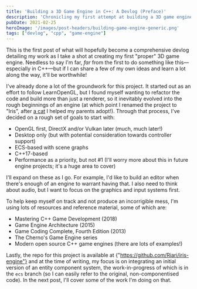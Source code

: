 ```yaml
---
title: 'Building a 3D Game Engine in C++: A Devlog (Preface)'
description: 'Chronicling my first attempt at building a 3D game engine on modern paradigms.'
pubDate: 2021-02-25
heroImage: '/images/post-headers/building-game-engine-generic.png'
tags: ["devlog", "cpp", "game-engine"]
---
```


This is the first post of what will hopefully become a comprehensive devlog detailing my work as I take a shot at creating my first "proper" 3D game engine. Needless to say I'm far, _far_ from the first to do something like this—especially in C++—but if I can share a few of my own ideas and learn a lot along the way, it'll be worthwhile!

I've already done a lot of the groundwork for this project. It started out as an effort to follow <ExternalLink url="https://learnopengl.com/">LearnOpenGL</ExternalLink>, but I found myself wanting to refactor the code and build more than just a renderer, so it inevitably evolved into the rough beginnings of an engine (at which point I renamed the project to "Iris", after <a href={irisImage}>a cat</a> I helped my parents adopt!). Through that process, I've decided on a rough set of goals to start with:

* OpenGL first, DirectX and/or Vulkan later (much, much later!)
* Desktop only (but with potential consideration towards controller support)
* ECS-based with scene graphs
* C++17-based
* Performance as a priority, but not #1 (I'll worry more about this in future engine projects; it's a huge area to cover)

I'll expand on these as I go. For example, I'd like to build an editor when there's enough of an engine to warrant having that. I also need to think about audio, but I want to focus on the graphics and input systems first.

To help keep myself on track and not produce an incorrigible mess, I'm using lots of resources and reference material, some of which are:

* Mastering C++ Game Development (2018)
* Game Engine Architecture (2015)
* Game Coding Complete, Fourth Edition (2013)
* <ExternalLink url="https://www.youtube.com/watch?v=JxIZbV_XjAs&list=PLlrATfBNZ98dC-V-N3m0Go4deliWHPFwT">The Cherno's Game Engine series</ExternalLink>
* Modern open source C++ game engines (<ExternalLink url="https://github.com/TheCherno/Hazel">there</ExternalLink> <ExternalLink url="https://github.com/godlikepanos/anki-3d-engine">are</ExternalLink> <ExternalLink url="https://github.com/amzeratul/halley">lots</ExternalLink> <ExternalLink url="https://github.com/nem0/LumixEngine">of</ExternalLink> <ExternalLink url="https://github.com/urho3d/Urho3D">examples</ExternalLink>!)

Lastly, the repo for this project is available at <ExternalLink url="https://github.com/Riari/iris-engine">{"https://github.com/Riari/iris-engine"}</ExternalLink> and at the time of writing, my focus is on integrating an initial version of an <ExternalLink url="https://en.wikipedia.org/wiki/Entity_component_system">entity component system</ExternalLink>, the work-in-progress of which is in the `ecs` branch (so I can easily refer to the original, non-componentised code). In the next post, I'll cover some of the work I'm doing on that.